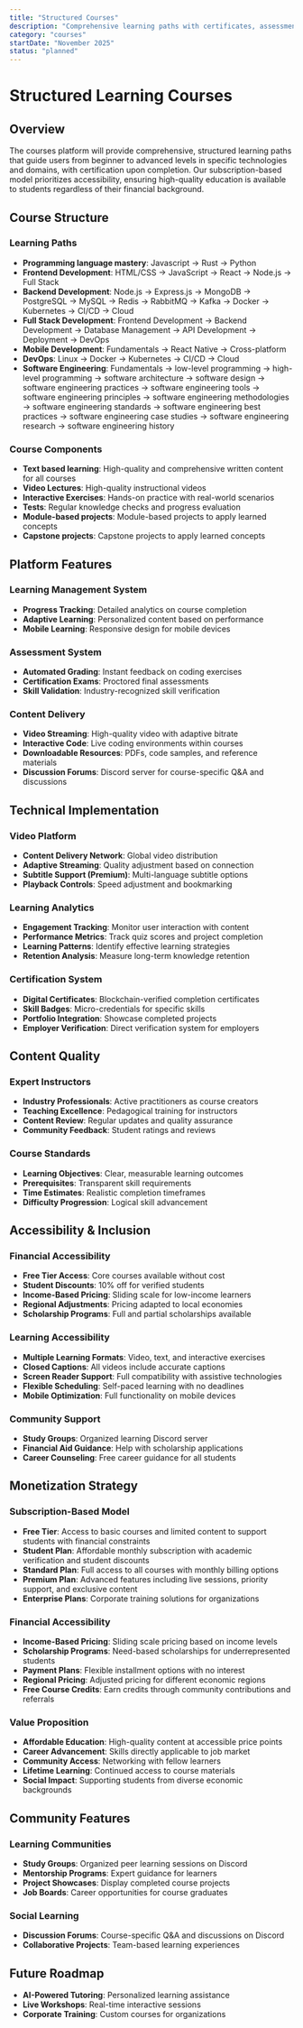 ```yaml
---
title: "Structured Courses"
description: "Comprehensive learning paths with certificates, assessments, and guided progression"
category: "courses"
startDate: "November 2025"
status: "planned"
---
```


# Structured Learning Courses

## Overview

The courses platform will provide comprehensive, structured learning paths that guide users from beginner to advanced levels in specific technologies and domains, with certification upon completion. Our subscription-based model prioritizes accessibility, ensuring high-quality education is available to students regardless of their financial background.

## Course Structure

### Learning Paths

- **Programming language mastery**: Javascript → Rust → Python
- **Frontend Development**: HTML/CSS → JavaScript → React → Node.js → Full Stack
- **Backend Development**: Node.js → Express.js → MongoDB → PostgreSQL → MySQL → Redis → RabbitMQ → Kafka → Docker → Kubernetes → CI/CD → Cloud
- **Full Stack Development**: Frontend Development → Backend Development → Database Management → API Development → Deployment → DevOps
- **Mobile Development**: Fundamentals → React Native → Cross-platform
- **DevOps**: Linux → Docker → Kubernetes → CI/CD → Cloud
- **Software Engineering**: Fundamentals → low-level programming → high-level programming → software architecture → software design → software engineering practices → software engineering tools → software engineering principles → software engineering methodologies → software engineering standards → software engineering best practices → software engineering case studies → software engineering research → software engineering history

### Course Components

- **Text based learning**: High-quality and comprehensive written content for all courses
- **Video Lectures**: High-quality instructional videos
- **Interactive Exercises**: Hands-on practice with real-world scenarios
- **Tests**: Regular knowledge checks and progress evaluation
- **Module-based projects**: Module-based projects to apply learned concepts
- **Capstone projects**: Capstone projects to apply learned concepts

## Platform Features

### Learning Management System

- **Progress Tracking**: Detailed analytics on course completion
- **Adaptive Learning**: Personalized content based on performance
- **Mobile Learning**: Responsive design for mobile devices

### Assessment System

- **Automated Grading**: Instant feedback on coding exercises
- **Certification Exams**: Proctored final assessments
- **Skill Validation**: Industry-recognized skill verification

### Content Delivery

- **Video Streaming**: High-quality video with adaptive bitrate
- **Interactive Code**: Live coding environments within courses
- **Downloadable Resources**: PDFs, code samples, and reference materials
- **Discussion Forums**: Discord server for course-specific Q&A and discussions

## Technical Implementation

### Video Platform

- **Content Delivery Network**: Global video distribution
- **Adaptive Streaming**: Quality adjustment based on connection
- **Subtitle Support (Premium)**: Multi-language subtitle options
- **Playback Controls**: Speed adjustment and bookmarking

### Learning Analytics

- **Engagement Tracking**: Monitor user interaction with content
- **Performance Metrics**: Track quiz scores and project completion
- **Learning Patterns**: Identify effective learning strategies
- **Retention Analysis**: Measure long-term knowledge retention

### Certification System

- **Digital Certificates**: Blockchain-verified completion certificates
- **Skill Badges**: Micro-credentials for specific skills
- **Portfolio Integration**: Showcase completed projects
- **Employer Verification**: Direct verification system for employers

## Content Quality

### Expert Instructors

- **Industry Professionals**: Active practitioners as course creators
- **Teaching Excellence**: Pedagogical training for instructors
- **Content Review**: Regular updates and quality assurance
- **Community Feedback**: Student ratings and reviews

### Course Standards

- **Learning Objectives**: Clear, measurable learning outcomes
- **Prerequisites**: Transparent skill requirements
- **Time Estimates**: Realistic completion timeframes
- **Difficulty Progression**: Logical skill advancement

## Accessibility & Inclusion

### Financial Accessibility

- **Free Tier Access**: Core courses available without cost
- **Student Discounts**: 10% off for verified students
- **Income-Based Pricing**: Sliding scale for low-income learners
- **Regional Adjustments**: Pricing adapted to local economies
- **Scholarship Programs**: Full and partial scholarships available

### Learning Accessibility

- **Multiple Learning Formats**: Video, text, and interactive exercises
- **Closed Captions**: All videos include accurate captions
- **Screen Reader Support**: Full compatibility with assistive technologies
- **Flexible Scheduling**: Self-paced learning with no deadlines
- **Mobile Optimization**: Full functionality on mobile devices

### Community Support

- **Study Groups**: Organized learning Discord server
- **Financial Aid Guidance**: Help with scholarship applications
- **Career Counseling**: Free career guidance for all students

## Monetization Strategy

### Subscription-Based Model

- **Free Tier**: Access to basic courses and limited content to support students with financial constraints
- **Student Plan**: Affordable monthly subscription with academic verification and student discounts
- **Standard Plan**: Full access to all courses with monthly billing options
- **Premium Plan**: Advanced features including live sessions, priority support, and exclusive content
- **Enterprise Plans**: Corporate training solutions for organizations

### Financial Accessibility

- **Income-Based Pricing**: Sliding scale pricing based on income levels
- **Scholarship Programs**: Need-based scholarships for underrepresented students
- **Payment Plans**: Flexible installment options with no interest
- **Regional Pricing**: Adjusted pricing for different economic regions
- **Free Course Credits**: Earn credits through community contributions and referrals

### Value Proposition

- **Affordable Education**: High-quality content at accessible price points
- **Career Advancement**: Skills directly applicable to job market
- **Community Access**: Networking with fellow learners
- **Lifetime Learning**: Continued access to course materials
- **Social Impact**: Supporting students from diverse economic backgrounds

## Community Features

### Learning Communities

- **Study Groups**: Organized peer learning sessions on Discord
- **Mentorship Programs**: Expert guidance for learners
- **Project Showcases**: Display completed course projects
- **Job Boards**: Career opportunities for course graduates

### Social Learning

- **Discussion Forums**: Course-specific Q&A and discussions on Discord
- **Collaborative Projects**: Team-based learning experiences

## Future Roadmap

- **AI-Powered Tutoring**: Personalized learning assistance
- **Live Workshops**: Real-time interactive sessions
- **Corporate Training**: Custom courses for organizations
